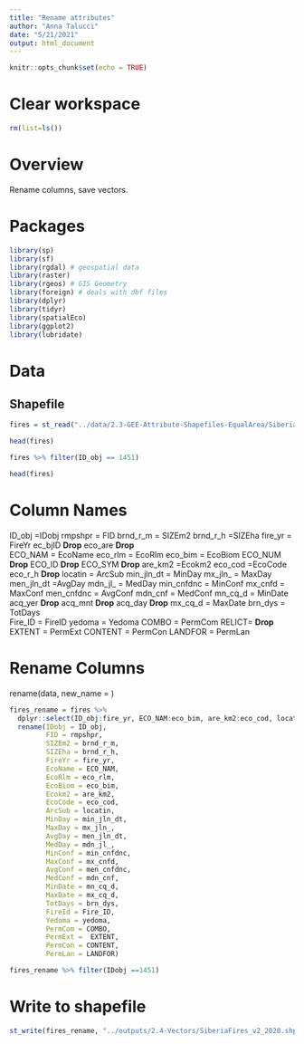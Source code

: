 ```yaml
---
title: "Rename attributes"
author: "Anna Talucci"
date: "5/21/2021"
output: html_document
---
```


```r
knitr::opts_chunk$set(echo = TRUE)
```

# Clear workspace

```r
rm(list=ls()) 
```

# Overview

Rename columns, save vectors.

# Packages

```r
library(sp)
library(sf)
library(rgdal) # geospatial data
library(raster)
library(rgeos) # GIS Geometry
library(foreign) # deals with dbf files
library(dplyr)
library(tidyr)
library(spatialEco)
library(ggplot2)
library(lubridate)
```


# Data
## Shapefile
```r
fires = st_read("../data/2.3-GEE-Attribute-Shapefiles-EqualArea/SiberiaFires_v2_2020.shp", "SiberiaFires_v2_2020") 
```

```r
head(fires)
```

```r
fires %>% filter(ID_obj == 1451)

```

```r
head(fires)
```

# Column Names
ID_obj =IDobj
rmpshpr = FID
brnd_r_m = SIZEm2
brnd_r_h =SIZEha
fire_yr = FireYr
ec_bjID **Drop** 
eco_are **Drop**       
ECO_NAM = EcoName
eco_rlm = EcoRlm
eco_bim = EcoBiom
ECO_NUM **Drop** 
ECO_ID **Drop** 
ECO_SYM **Drop** 
are_km2 =Ecokm2
eco_cod =EcoCode
eco_r_h   **Drop** 
locatin = ArcSub
min_jln_dt = MinDay 
mx_jln_ = MaxDay
men_jln_dt =AvgDay
mdn_jl_ = MedDay
min_cnfdnc = MinConf
mx_cnfd = MaxConf
men_cnfdnc = AvgConf
mdn_cnf = MedConf
mn_cq_d = MinDate
acq_yer **Drop** 
acq_mnt **Drop** 
acq_day    **Drop** 
mx_cq_d = MaxDate
brn_dys = TotDays             
 Fire_ID = FireID
 yedoma = Yedoma 
 COMBO = PermCom
 RELICT=  **Drop** 
 EXTENT = PermExt
 CONTENT = PermCon
 LANDFOR = PermLan

# Rename Columns
rename(data,  new_name = )

```r
fires_rename = fires %>% 
  dplyr::select(ID_obj:fire_yr, ECO_NAM:eco_bim, are_km2:eco_cod, locatin:mn_cq_d, mx_cq_d:COMBO, EXTENT:LANDFOR) %>% 
  rename(IDobj = ID_obj, 
         FID = rmpshpr, 
         SIZEm2 = brnd_r_m, 
         SIZEha = brnd_r_h, 
         FireYr = fire_yr, 
         EcoName = ECO_NAM, 
         EcoRlm = eco_rlm, 
         EcoBiom = eco_bim, 
         Ecokm2 = are_km2, 
         EcoCode = eco_cod, 
         ArcSub = locatin, 
         MinDay = min_jln_dt, 
         MaxDay = mx_jln_, 
         AvgDay = men_jln_dt, 
         MedDay = mdn_jl_, 
         MinConf = min_cnfdnc, 
         MaxConf = mx_cnfd, 
         AvgConf = men_cnfdnc, 
         MedConf = mdn_cnf, 
         MinDate = mn_cq_d, 
         MaxDate = mx_cq_d, 
         TotDays = brn_dys, 
         FireId = Fire_ID,  
         Yedoma = yedoma,
         PermCom = COMBO,
         PermExt =  EXTENT,
         PermCon = CONTENT,
         PermLan = LANDFOR)

```

```r
fires_rename %>% filter(IDobj ==1451)

```

# Write to shapefile
```r
st_write(fires_rename, "../outputs/2.4-Vectors/SiberiaFires_v2_2020.shp", driver="ESRI Shapefile") 
```


